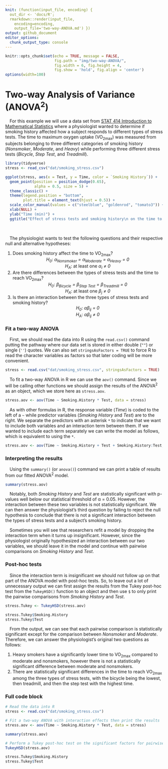 ```yaml
---
knit: (function(input_file, encoding) {
  out_dir <- 'docs/R';
  rmarkdown::render(input_file,
    encoding=encoding,
    output_file='two-way-ANOVA.md') })
output: github_document
editor_options:
  chunk_output_type: console
---
```

  
```r
knitr::opts_chunk$set(echo = TRUE, message = FALSE,
                      fig.path = "img/two-way-ANOVA/",
                      fig.width = 6, fig.height = 4,
                      fig.show = 'hold', fig.align = 'center')
options(width=100)
```

# Two-way Analysis of Variance (ANOVA<sup>2</sup>)

&emsp;For this example we will use a data set from [STAT 414 Introduction to Mathematical Statistics](https://online.stat.psu.edu/stat415/lesson/14/14.1) where a physiologist wanted to determine if smoking history affected how a subject responds to different types of stress tests. The time to maximum oxygen uptake (VO<sub>2max</sub>) was measured from subjects belonging to three different categories of smoking history (*Nonsmoker*, *Moderate*, and *Heavy*) while performing three different stress tests (*Bicycle*, *Step Test*, and *Treadmill*).

```r
library(tidyverse)
stress <- read_csv("dat/smoking_stress.csv")

ggplot(stress, aes(x = Test, y = Time, color = `Smoking History`)) +
  geom_point(position = position_dodge(0.65),
             alpha = 0.5, size = 5) +
  theme_classic() +
  theme(legend.position = "bottom",
        plot.title = element_text(hjust = 0.5)) +
  scale_color_manual(values = c("steelblue", "goldenrod", "tomato3")) +
  xlab(NULL) +
  ylab("Time (min)") +
  ggtitle("Effect of stress tests and smoking history\n on the time to maximum oxygen uptake")
```

<br>

&emsp;The physiologist wants to test the following questions and their respective null and alternative hypotheses:

1. Does smoking history affect the time to VO<sub>2max</sub>?
<center><i>H<sub>0</sub></i>:<i> &alpha;<sub>Nonsmoker</sub> = &alpha;<sub>Moderate</sub> = &alpha;<sub>Heavy</sub> = 0</i></center>
<center><i>H<sub>A</sub></i>: at least one <i>&alpha;<sub>i</sub> &ne; 0</i></center>
2. Are there differences between the types of stress tests and the time to reach VO<sub>2max</sub>?
<center><i>H<sub>0</sub></i>:<i> &beta;<sub>Bicycle</sub> = &beta;<sub>Step Test</sub> = &beta;<sub>Treadmill</sub> = 0</i></center>
<center><i>H<sub>A</sub></i>: at least one <i>&beta;<sub>j</sub> &ne; 0</i></center>
3. Is there an interaction between the three types of stress tests and smoking history?
<center><i>H<sub>0</sub></i>: <i>&alpha;&beta;<sub>ij</sub> = 0</i></center>
<center><i>H<sub>A</sub></i>: <i>&alpha;&beta;<sub>ij</sub> &ne; 0</i></center>

### Fit a two-way ANOVA

&emsp;First, we should read the data into R using the `read.csv()` command putting the pathway where our data set is stored in either double (`""`) or single (`''`) quotes.  We can also set `stringsAsFactors = TRUE` to force R to read the character variables as factors so that later coding will be more convenient.

```r
stress <- read.csv("dat/smoking_stress.csv", stringsAsFactors = TRUE)
```

&emsp;To fit a two-way ANOVA in R we can use the `aov()` command.  Since we will be calling other functions we should assign the results of the ANOVA<sup>2</sup> as an object, which we store here as `stress.aov`.

```r
stress.aov <- aov(Time ~ Smoking.History * Test, data = stress)
```

&emsp;As with other formulas in R, the response variable (*Time*) is coded to the left of a `~` while predictor variables (*Smoking History* and *Test*) are to the right. We separate the predictors with an asterisk `*` to indicate that we want to include both variables and an interaction term between them. If we wanted to include each term separately we can write the model as follows, which is equivalent to using the `*`.

```r
stress.aov <- aov(Time ~ Smoking.History + Test + Smoking.History:Test, data = stress)
```

### Interpreting the results

&emsp;Using the `summary()` (or `anova()`) command we can print a table of results from our fitted ANOVA<sup>2</sup> model.

```r
summary(stress.aov)
```

&emsp;Notably, both *Smoking History* and *Test* are statistically significant with p-values well below our statistical threshold of &alpha; = 0.05.  However, the interaction between these two variables is not statistically significant.  We can then answer the physiologist's third question by failing to reject the null hypothesis to conclude that there is not a significant interaction between the types of stress tests and a subject's smoking history.

&emsp;Sometimes you will see that researchers refit a model by dropping the interaction term when it turns up insignificant.  However, since the physiologist originally hypothesized an interaction between our two variables, we should leave it in the model and continue with pairwise comparisons on *Smoking History* and *Test*. 

### Post-hoc tests

&emsp;Since the interaction term is insignificant we should not follow up on that part of the ANOVA model with post-hoc tests.  So, to leave out a lot of unnecessary output we can first assign the results from the Tukey post-hoc test from the `TukeyHSD()` function to an object and then use `$` to only print the pairwise comparisons from *Smoking History* and *Test*.

```r
stress.Tukey <- TukeyHSD(stress.aov)

stress.Tukey$Smoking.History
stress.Tukey$Test
```

&emsp;From the output, we can see that each pairwise comparison is statistically significant except for the comparison between *Nonsmoker* and *Moderate*. Therefore, we can answer the physiologist's original two questions as follows:

1. Heavy smokers have a significantly lower time to VO<sub>2max</sub> compared to moderate and nonsmokers, however there is not a statistically significant difference between moderate and nonsmokers.
2. There are statistically significant differences in the time to reach VO<sub>2max</sub> among the three types of stress tests, with the bicycle being the lowest, then treadmill, and then the step test with the highest time.

### Full code block

```r
# Read the data into R
stress <- read.csv("dat/smoking_stress.csv")

# Fit a two-way ANOVA with interaction effects then print the results
stress.aov <- aov(Time ~ Smoking.History * Test, data = stress)

summary(stress.aov)

# Perform a Tukey post-hoc test on the significant factors for pairwise comparisons
TukeyHSD(stress.aov)

stress.Tukey$Smoking.History
stress.Tukey$Test
```

